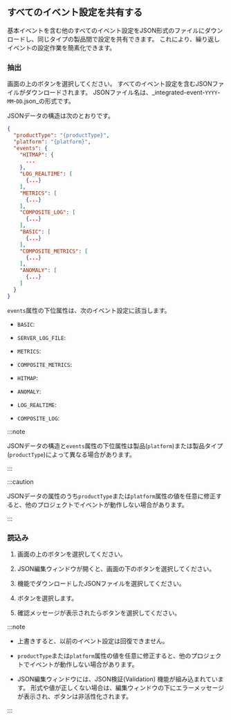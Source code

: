## すべてのイベント設定を共有する

基本イベントを含む他のすべてのイベント設定をJSON形式のファイルにダウンロードし、同じタイプの製品間で設定を共有できます。 これにより、繰り返しイベントの設定作業を簡素化できます。

### 抽出

画面の上の<Cmdname sid="BTN07762" className="uitext" />ボタンを選択してください。 すべてのイベント設定を含むJSONファイルがダウンロードされます。 JSONファイル名は、_integrated-event-`YYYY`-`MM`-`DD`.json_の形式です。

JSONデータの構造は次のとおりです。

```json title="integrated-event"
{
  "productType": "{productType}",
  "platform": "{platform}",
  "events": {
    "HITMAP": {
      ...
    },
    "LOG_REALTIME": [
      {...}
    ],
    "METRICS": [
      {...}
    ],
    "COMPOSITE_LOG": [
      {...}
    ],
    "BASIC": [
      {...}
    ],
    "COMPOSITE_METRICS": [
      {...}
    ],
    "ANOMALY": [
      {...}
    ]
  }
}
```

`events`属性の下位属性は、次のイベント設定に該当します。

<InDoc product="java,php,python,nodejs,golang,dotnet,kubernetes"><ImgLang img='event-config-v2-all-events-apm-k8s.png' desc='Events' /></InDoc>

<InDoc product="postgresql,oracle,mysql,mssql,tibero,cubrid,altibase,redis,mongodb"><ImgLang img='event-config-v2-all-events-apm-k8s.png' desc='Events' /></InDoc>

<InDoc product="server"><ImgLang img='event-config-v2-all-events-server.png' desc='Events' /></InDoc>

<InDoc product="browser"><ImgLang img='event-config-v2-all-events-browser.png' desc='Events' /></InDoc>

<InDoc product="npm"><ImgLang img='event-config-v2-all-events-npm.png' desc='Events' /></InDoc>

- `BASIC`: <Cmdname sid="default" className="uitext" />

<InDoc product="server">

- `SERVER_LOG_FILE`: <Cmdname sid="sm_log_event_tab" className="uitext" />

</InDoc>

- `METRICS`: <Cmdname sid="metrics" className="uitext" />

<Xclude product="npm">

- `COMPOSITE_METRICS`: <Cmdname sid="composite_metrics" className="uitext" />

</Xclude>

<InDoc product="java,php,python,nodejs,golang,dotnet,kubernetes">

- `HITMAP`: <Cmdname sid="hitmap_pattern" className="uitext" />

</InDoc>

<Xclude product="browser,npm">

- `ANOMALY`: <Cmdname sid="anomaly_detection" className="uitext" />

- `LOG_REALTIME`: <Cmdname sid="realtime_log_event" className="uitext" />

- `COMPOSITE_LOG`: <Cmdname sid="composite_log_event" className="uitext" />

</Xclude>

:::note

JSONデータの構造と`events`属性の下位属性は製品(`platform`)または製品タイプ(`productType`)によって異なる場合があります。

:::

:::caution

JSONデータの属性のうち`productType`または`platform`属性の値を任意に修正すると、他のプロジェクトでイベントが動作しない場合があります。

:::

### 読込み

1. 画面の上の<Cmdname sid="BTN07761" className="uitext" />ボタンを選択してください。

2. JSON編集ウィンドウが開くと、画面の下の<Cmdname sid="load" className="uitext" />ボタンを選択してください。

   <ImgLang img='event-config-v2-json-batch-edit.png' desc='JSON一括修正' />

3. <Cmdname sid="BTN07762" className="uitext" />機能でダウンロードしたJSONファイルを選択してください。

4. <Cmdname sid="overwrite" className="uitext" />ボタンを選択します。

5. 確認メッセージが表示されたら<Cmdname sid="overwrite" className="uitext" />ボタンを選択してください。

:::note

- 上書きすると、以前のイベント設定は回復できません。

- `productType`または`platform`属性の値を任意に修正すると、他のプロジェクトでイベントが動作しない場合があります。

- JSON編集ウィンドウには、JSON検証(Validation) 機能が組み込まれています。 形式や値が正しくない場合は、編集ウィンドウの下にエラーメッセージが表示され、<Cmdname sid="overwrite" className="uitext" />ボタンは非活性化されます。

  <ImgLang img='event-config-v2-all-events-json-validate.png' />

:::
